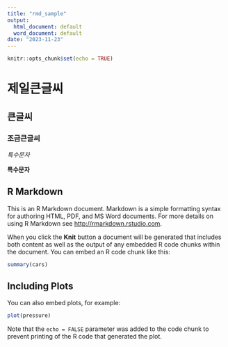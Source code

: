 ```yaml
---
title: "rmd_sample"
output:
  html_document: default
  word_document: default
date: "2023-11-23"
---
```

``` ```
```r
knitr::opts_chunk$set(echo = TRUE)
```
# 제일큰글씨
## 큰글씨
### 조금큰글씨
*특수문자*

**특수문자**

## R Markdown

This is an R Markdown document. Markdown is a simple formatting syntax for authoring HTML, PDF, and MS Word documents. For more details on using R Markdown see <http://rmarkdown.rstudio.com>.

When you click the **Knit** button a document will be generated that includes both content as well as the output of any embedded R code chunks within the document. You can embed an R code chunk like this:

```r
summary(cars)
```

## Including Plots

You can also embed plots, for example:

```r
plot(pressure)
```

Note that the `echo = FALSE` parameter was added to the code chunk to prevent printing of the R code that generated the plot.
